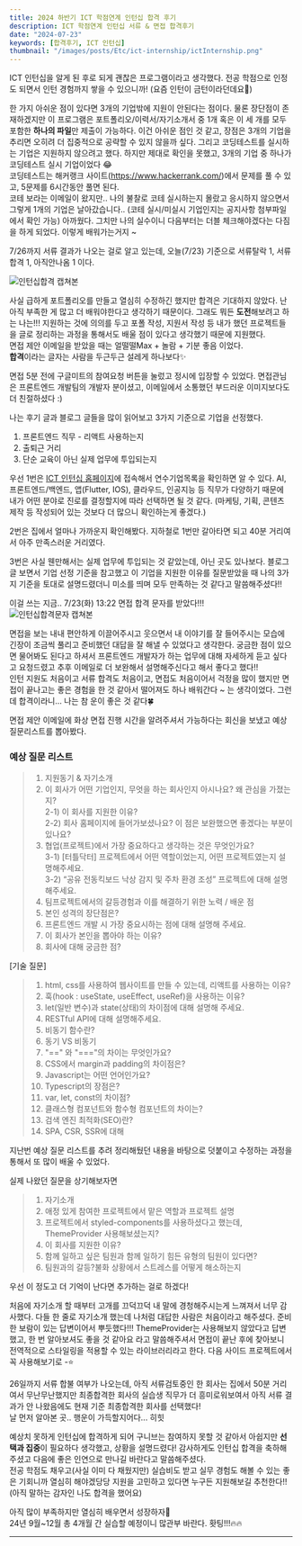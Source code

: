 ```yaml
---
title: 2024 하반기 ICT 학점연계 인턴십 합격 후기
description: ICT 학점연계 인턴십 서류 & 면접 합격후기
date: "2024-07-23"
keywords: [합격후기, ICT 인턴십]
thumbnail: "/images/posts/Etc/ict-internship/ictInternship.png"
---
```


ICT 인턴십을 알게 된 후로 되게 괜찮은 프로그램이라고 생각했다. 전공 학점으로 인정도 되면서 인턴 경험까지 쌓을 수 있으니까! (요즘 인턴이 금턴이라던데요🥇) <br/>

한 가지 아쉬운 점이 있다면 3개의 기업밖에 지원이 안된다는 점이다. 물론 장단점이 존재하겠지만 이 프로그램은 포트폴리오/이력서/자기소개서 중 1개 혹은 이 세 개를 모두 포함한 **하나의 파일**만 제출이 가능하다. 이건 아쉬운 점인 것 같고, 장점은 3개의 기업을 추리면 오히려 더 집중적으로 공략할 수 있지 않을까 싶다.
그리고 코딩테스트를 실시하는 기업은 지원하지 않으려고 했다. 하지만 제대로 확인을 못했고, 3개의 기업 중 하나가 코딩테스트 실시 기업이었다 😂 <br/>
코딩테스트는 해커랭크 사이트(https://www.hackerrank.com/)에서 문제를 풀 수 있고, 5문제를 6시간동안 풀면 된다. <br/>
코테 보라는 이메일이 왔지만.. 나의 불찰로 코테 실시하는지 몰랐고 응시하지 않으면서 그렇게 1개의 기업은 날아갔습니다.. 
(코테 실시/미실시 기업인지는 공지사항 첨부파일에서 확인 가능)
아까웠다. 그치만 나의 실수이니 다음부터는 더블 체크해야겠다는 다짐을 하게 되었다. 이렇게 배워가는거지 ~ <br/>

7/26까지 서류 결과가 나오는 걸로 알고 있는데, 오늘(7/23) 기준으로 서류탈락 1, 서류합격 1, 아직안나옴 1 이다.

![인턴십합격 캡쳐본](/images/posts/Etc/ict-internship/ict_캡쳐.png)

사실 급하게 포트폴리오를 만들고 열심히 수정하긴 했지만 합격은 기대하지 않았다. 난 아직 부족한 게 많고 더 배워야한다고 생각하기 때문이다. 그래도 뭐든 **도전**해보려고 하는 나는!!! 지원하는 것에 의의를 두고 포폴 작성, 지원서 작성 등 내가 했던 프로젝트들을 글로 정리하는 과정을 통해서도 배울 점이 있다고 생각했기 때문에 지원했다. <br/>
면접 제안 이메일을 받았을 때는 얼떨떨Max + 놀람 + 기분 좋음 이었다.<br/>
**합격**이라는 글자는 사람을 두근두근 설레게 하나보다✨<br/>

면접 5분 전에 구글미트의 참여요청 버튼을 눌렀고 정시에 입장할 수 있었다. 면접관님은 프론트엔드 개발팀의 개발자 분이셨고, 이메일에서 소통했던 부드러운 이미지보다도 더 친절하셨다 :)

나는 후기 글과 블로그 글들을 많이 읽어보고 3가지 기준으로 기업을 선정했다.
1. 프론트엔드 직무 - 리액트 사용하는지
2. 출퇴근 거리
3. 단순 교육이 아닌 실제 업무에 투입되는지

우선 1번은 [ICT 인턴십 홈페이지](https://www.ictintern.or.kr/main.do)에 접속해서 연수기업목록을 확인하면 알 수 있다. AI, 프론트엔드/백엔드, 앱(Flutter, IOS), 클라우드, 인공지능 등 직무가 다양하기 때문에 내가 어떤 분야로 진로를 결정할지에 따라 선택하면 될 것 같다. (마케팅, 기획, 콘텐츠 제작 등 작성되어 있는 것보다 더 많으니 확인하는게 좋겠다.)

2번은 집에서 얼마나 가까운지 확인해봤다. 지하철로 1번만 갈아타면 되고 40분 거리여서 아주 만족스러운 거리였다.

3번은 사실 웬만해서는 실제 업무에 투입되는 것 같았는데, 아닌 곳도 있나보다. 블로그 글 보면서 기업 선정 기준을 참고했고 이 기업을 지원한 이유를 질문받았을 때 나의 3가지 기준을 토대로 설명드렸더니 미소를 띄며 모두 만족하는 것 같다고 말씀해주셨다!!

이걸 쓰는 지금.. 7/23(화) 13:22 면접 합격 문자를 받았다!!! <br/>
![인턴십합격문자 캡쳐본](/images/posts/Etc/ict-internship/빅크합격.png)

면접을 보는 내내 편안하게 이끌어주시고 웃으면서 내 이야기를 잘 들어주시는 모습에 긴장이 조금씩 풀리고 준비했던 대답을 잘 해낼 수 있었다고 생각한다. 궁금한 점이 있으면 물어봐도 된다고 하셔서 프론트엔드 개발자가 하는 업무에 대해 자세하게 듣고 싶다고 요청드렸고 추후 이메일로 더 보완해서 설명해주신다고 해서 좋다고 했다!! <br/>
인턴 지원도 처음이고 서류 합격도 처음이고, 면접도 처음이어서 걱정을 많이 했지만 면접이 끝나고는 좋은 경험을 한 것 같아서 떨어져도 하나 배워간다 ~ 는 생각이었다. 그런데 합격이라니... 나는 참 운이 좋은 것 같다🍀

면접 제안 이메일에 화상 면접 진행 시간을 알려주셔서 가능하다는 회신을 보냈고 예상 질문리스트를 뽑아봤다.

### 예상 질문 리스트

> 1. 지원동기 & 자기소개
> 2. 이 회사가 어떤 기업인지, 무엇을 하는 회사인지 아시나요? 왜 관심을 가졌는지? <br/>
> 2-1) 이 회사를 지원한 이유?<br/>
> 2-2) 회사 홈페이지에 들어가보셨나요? 이 점은 보완했으면 좋겠다는 부분이 있나요?<br/>
> 3. 협업(프로젝트)에서 가장 중요하다고 생각하는 것은 무엇인가요?<br/>
> 3-1) [터틀닥터] 프로젝트에서 어떤 역할이었는지, 어떤 프로젝트였는지 설명해주세요.<br/>
> 3-2) “공유 전동킥보드 낙상 감지 및 주차 환경 조성” 프로젝트에 대해 설명해주세요.
> 4. 팀프로젝트에서의 갈등경험과 이를 해결하기 위한 노력 / 배운 점
> 5. 본인 성격의 장단점은?
> 6. 프론트엔드 개발 시 가장 중요시하는 점에 대해 설명해 주세요.
> 7. 이 회사가 본인을 뽑아야 하는 이유?
> 8. 회사에 대해 궁금한 점?


[기술 질문]
> 1. html, css를 사용하여 웹사이트를 만들 수 있는데, 리액트를 사용하는 이유?
> 2. 훅(hook : useState, useEffect, useRef)을 사용하는 이유?
> 3. let(일반 변수)과 state(상태)의 차이점에 대해 설명해 주세요.
> 4. RESTful API에 대해 설명해주세요.
> 5. 비동기 함수란?
> 6. 동기 VS 비동기
> 7. "==" 와 "==="의 차이는 무엇인가요?
> 8. CSS에서 margin과 padding의 차이점은?
> 9. Javascript는 어떤 언어인가요?
> 10. Typescript의 장점은?
> 11. var, let, const의 차이점?
> 12. 클래스형 컴포넌트와 함수형 컴포넌트의 차이는?
> 13. 검색 엔진 최적화(SEO)란?
> 14. SPA, CSR, SSR에 대해

지난번 예상 질문 리스트를 추려 정리해뒀던 내용을 바탕으로 덧붙이고 수정하는 과정을 통해서 또 많이 배울 수 있었다.<br/>

실제 나왔던 질문을 상기해보자면
> 1. 자기소개
> 2. 애정 있게 참여한 프로젝트에서 맡은 역할과 프로젝트 설명
> 3. 프로젝트에서 styled-components를 사용하셨다고 했는데, ThemeProvider 사용해보셨는지?
> 4. 이 회사를 지원한 이유?
> 5. 함께 일하고 싶은 팀원과 함께 일하기 힘든 유형의 팀원이 있다면? 
> 6. 팀원과의 갈등?불화 상황에서 스트레스를 어떻게 해소하는지

우선 이 정도고 더 기억이 난다면 추가하는 걸로 하겠다!

처음에 자기소개 할 때부터 고개를 끄덕끄덕 내 말에 경청해주시는게 느껴져서 너무 감사했다. 다들 한 줄로 자기소개 했는데 나처럼 대답한 사람은 처음이라고 해주셨다. 준비한 보람이 있는 답변이어서 뿌듯했다!!!
ThemeProvider는 사용해보지 않았다고 답변했고, 한 번 알아보셔도 좋을 것 같아요 라고 말씀해주셔서 면접이 끝난 후에 찾아보니 전역적으로 스타일링을 적용할 수 있는 라이브러리라고 한다. 다음 사이드 프로젝트에서 꼭 사용해보기로 -⭐

26일까지 서류 합불 여부가 나오는데, 아직 서류검토중인 한 회사는 집에서 50분 거리여서 무난무난했지만 최종합격한 회사의 실습생 직무가 더 흥미로워보여서 아직 서류 결과가 안 나왔음에도 현재 기준 최종합격한 회사를 선택했다! <br/>
날 먼저 알아본 곳.. 행운이 가득할지어다... 히힛


예상치 못하게 인턴십에 합격하게 되어 구니브는 참여하지 못할 것 같아서 아쉽지만 **선택과 집중**이 필요하다 생각했고, 상황을 설명드렸다! 감사하게도 인턴십 합격을 축하해주셨고 다음에 좋은 인연으로 만나길 바란다고 말씀해주셨다.<br/>
전공 학점도 채우고(사실 이미 다 채웠지만) 실습비도 받고 실무 경험도 해볼 수 있는 좋은 기회니까 열심히 해야겠당당
지원을 고민하고 있다면 누구든 지원해보길 추천한다!! (아직 말하는 감자인 나도 합격을 했어요)

아직 많이 부족하지만 열심히 배우면서 성장하자💙<br/>
24년 9월~12월 총 4개월 간 실습할 예정이니 많관부 바란다. 홧팅!!!🔥🔥

---